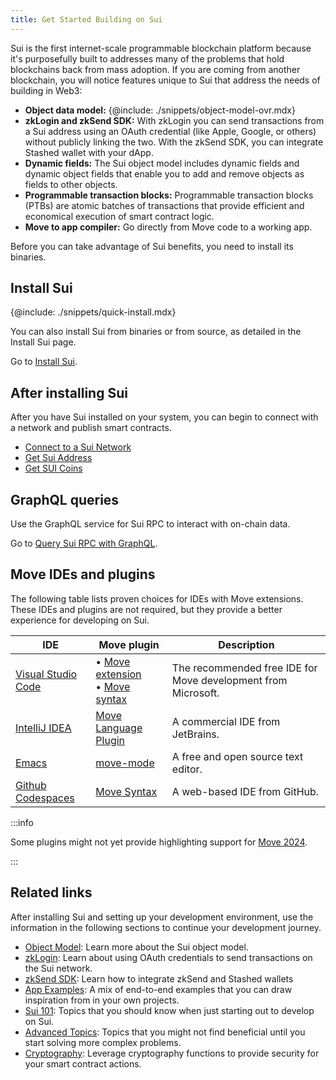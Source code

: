 ```yaml
---
title: Get Started Building on Sui
---
```


Sui is the first internet-scale programmable blockchain platform because it's purposefully built to addresses many of the problems that hold blockchains back from mass adoption. If you are coming from another blockchain, you will notice features unique to Sui that address the needs of building in Web3:

- **Object data model:** {@include: ./snippets/object-model-ovr.mdx}
- **zkLogin and zkSend SDK:** With zkLogin you can send transactions from a Sui address using an OAuth credential (like Apple, Google, or others) without publicly linking the two. With the zkSend SDK, you can integrate Stashed wallet with your dApp.  
- **Dynamic fields:** The Sui object model includes dynamic fields and dynamic object fields that enable you to add and remove objects as fields to other objects.
- **Programmable transaction blocks:** Programmable transaction blocks (PTBs) are atomic batches of transactions that provide efficient and economical execution of smart contract logic.
- **Move to app compiler:** Go directly from Move code to a working app.

Before you can take advantage of Sui benefits, you need to install its binaries. 

## Install Sui 

{@include: ./snippets/quick-install.mdx}

You can also install Sui from binaries or from source, as detailed in the Install Sui page.

Go to [Install Sui](./get-started/sui-install.mdx).

## After installing Sui

After you have Sui installed on your system, you can begin to connect with a network and publish smart contracts. 

- [Connect to a Sui Network](./get-started/connect.mdx)
- [Get Sui Address](./get-started/get-address.mdx)
- [Get SUI Coins](./get-started/get-coins.mdx)

## GraphQL queries

Use the GraphQL service for Sui RPC to interact with on-chain data. 

Go to [Query Sui RPC with GraphQL](./get-started/graphql-rpc.mdx).

## Move IDEs and plugins

The following table lists proven choices for IDEs with Move extensions. These IDEs and plugins are not required, but they provide a better experience for developing on Sui.

| IDE | Move plugin | Description |
| --- | ------ | ----------- |
| [Visual Studio Code](https://code.visualstudio.com/) | &bull; [Move extension](https://marketplace.visualstudio.com/items?itemName=mysten.move)<br/>&bull; [Move syntax](https://marketplace.visualstudio.com/items?itemName=damirka.move-syntax) | The recommended free IDE for Move development from Microsoft. |
| [IntelliJ IDEA](https://www.jetbrains.com/idea/) | [Move Language Plugin](https://plugins.jetbrains.com/plugin/14721-move-language) | A commercial IDE from JetBrains. |
| [Emacs](https://www.gnu.org/software/emacs/) | [move-mode](https://github.com/amnn/move-mode) | A free and open source text editor. |
| [Github Codespaces](https://github.com/features/codespaces) | [Move Syntax](https://marketplace.visualstudio.com/items?itemName=damirka.move-syntax) | A web-based IDE from GitHub. |

:::info 

Some plugins might not yet provide highlighting support for [Move 2024](./guides/developer/advanced/move-2024-migration.mdx).

:::

## Related links

After installing Sui and setting up your development environment, use the information in the following sections to continue your development journey.

- [Object Model](./concepts/object-model.mdx): Learn more about the Sui object model.
- [zkLogin](./concepts/cryptography/zklogin.mdx): Learn about using OAuth credentials to send transactions on the Sui network.
- [zkSend SDK](https://sdk.mystenlabs.com/zksend): Learn how to integrate zkSend and Stashed wallets
- [App Examples](./guides/developer/app-examples.mdx): A mix of end-to-end examples that you can draw inspiration from in your own projects.
- [Sui 101](./guides/developer/sui-101.mdx): Topics that you should know when just starting out to develop on Sui.
- [Advanced Topics](./guides/developer/advanced.mdx): Topics that you might not find beneficial until you start solving more complex problems.
- [Cryptography](./guides/developer/cryptography.mdx): Leverage cryptography functions to provide security for your smart contract actions. 
